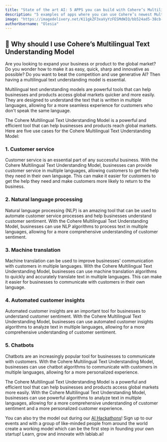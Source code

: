 ```yaml
---
title: "State of the art AI: 5 APPS you can build with Cohere’s Multilingual Text Understanding Model"
description: "5 examples of apps where you can use Cohere’s newest Multilingual Text Understanding Model."
image: "https://imagedelivery.net/K11gkZF3xaVyYzFESMdWIQ/bb524ad5-38cb-4f9e-e81c-c295832f4d00/full"
authorUsername: "Olesia"
---
```


## 🤔 Why should I use Cohere’s Multilingual Text Understanding Model

Are you looking to expand your business or product to the global market? Do you wonder how to make it as easy, quick, sharp and innovative as possible? Do you want to beat the competition and use generative AI? Then having a multilingual text understanding model is essential. 

Multilingual text understanding models are powerful tools that can help businesses and products access global markets quicker and more easily. They are designed to understand the text that is written in multiple languages, allowing for a more seamless experience for customers who don't speak the same language.

The Cohere Multilingual Text Understanding Model is a powerful and efficient tool that can help businesses and products reach global markets. Here are five use cases for the Cohere Multilingual Text Understanding Model:

### 1. Customer service
Customer service is an essential part of any successful business. With the Cohere Multilingual Text Understanding Model, businesses can provide customer service in multiple languages, allowing customers to get the help they need in their own language. This can make it easier for customers to get the help they need and make customers more likely to return to the business.

### 2. Natural language processing
Natural language processing (NLP) is an amazing tool that can be used to automate customer service processes and help businesses understand customer sentiment. With the Cohere Multilingual Text Understanding Model, businesses can use NLP algorithms to process text in multiple languages, allowing for a more comprehensive understanding of customer sentiment.

### 3. Machine translation
Machine translation can be used to improve businesses' communication with customers in multiple languages. With the Cohere Multilingual Text Understanding Model, businesses can use machine translation algorithms to quickly and accurately translate text in multiple languages. This can make it easier for businesses to communicate with customers in their own language.

### 4. Automated customer insights
Automated customer insights are an important tool for businesses to understand customer sentiment. With the Cohere Multilingual Text Understanding Model, businesses can use automated customer insights algorithms to analyze text in multiple languages, allowing for a more comprehensive understanding of customer sentiment.

### 5. Chatbots
Chatbots are an increasingly popular tool for businesses to communicate with customers. With the Cohere Multilingual Text Understanding Model, businesses can use chatbot algorithms to communicate with customers in multiple languages, allowing for a more personalized experience.

The Cohere Multilingual Text Understanding Model is a powerful and efficient tool that can help businesses and products access global markets more easily. With the Cohere Multilingual Text Understanding Model, businesses can use powerful algorithms to analyze text in multiple languages, allowing for a more comprehensive understanding of customer sentiment and a more personalized customer experience.

You can also try the model out during our [AI Hackathons](https://lablab.ai/event)! Sign up to our events and with a group of like-minded people from around the world create a working model which can be the first step in founding your own startup! Learn, grow and innovate with lablab.ai! 
